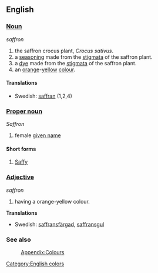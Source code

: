 {{wikipedia}}

==English==

===[[Noun]]===
''saffron''
#the saffron crocus plant, ''Crocus sativus''.
#a [[seasoning]] made from the [[stigma]]ta of the saffron plant.
#a [[dye]] made from the [[stigma]]ta of the saffron plant.
#an [[orange]]-[[yellow]] [[color|colour]].

====Translations====
*Swedish: [[saffran]] (1,2,4)

===[[Proper noun]]===
''Saffron''
# female [[given name]]

====Short forms====
#[[Saffy]]

===[[Adjective]]===
''saffron''
#having a orange-yellow colour.

'''Translations'''
*Swedish: [[saffransfärgad]], [[saffransgul]]

===See also===
:[[Wiktionary_Appendix:Colours|Appendix:Colours]]

[[Category:English colors]]